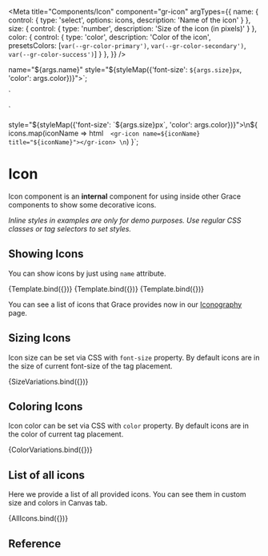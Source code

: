 
<Meta
  title="Components/Icon"
  component="gr-icon"
  argTypes={{
    name: {
      control: {
        type: 'select',
        options: icons,
        description: 'Name of the icon'
      }
    },
    size: {
      control: {
        type: 'number',
        description: 'Size of the icon  (in pixels)'
      }
    },
    color: {
      control: {
        type: 'color',
        description: 'Color of the icon',
        presetsColors: [`var(--gr-color-primary')`, `var(--gr-color-secondary')`, `var(--gr-color-success')`]
      }
    },
  }}
/>

  name="${args.name}"
  style="${styleMap({'font-size': `${args.size}px`, 'color': args.color})}"></gr-icon>`;

<gr-icon name="${args.name}" style="font-size: var(--gr-font-size-m)"></gr-icon>
<gr-icon name="${args.name}" style="font-size: var(--gr-font-size-l)"></gr-icon>
<gr-icon name="${args.name}" style="font-size: var(--gr-font-size-xl)"></gr-icon>
<gr-icon name="${args.name}" style="font-size: var(--gr-font-size-2xl)"></gr-icon>
<gr-icon name="${args.name}" style="font-size: var(--gr-font-size-3xl)"></gr-icon>
`

<gr-icon name="${args.name}" style="color: var(--gr-color-content-primary)"></gr-icon>
<gr-icon name="${args.name}" style="color: var(--gr-color-content-secondary)"></gr-icon>
<gr-icon name="${args.name}" style="color: var(--gr-color-content-tertiary)"></gr-icon>
<gr-icon name="${args.name}" style="color: var(--gr-color-content-passive)"></gr-icon>
`

  style="${styleMap({'font-size': `${args.size}px`, 'color': args.color})}">\n${
    icons.map(iconName => html`  <gr-icon name=${iconName} title="${iconName}"></gr-icon> \n`)
  }</div>`;

# Icon

Icon component is an **internal** component for using inside other Grace components to show some decorative icons.

*Inline styles in examples are only for demo purposes. Use regular CSS classes or tag selectors to set styles.*

## Showing Icons

You can show icons by just using `name` attribute.

<Canvas>
  <Story name="Info Icon" args={{ name: 'info' }}>
    {Template.bind({})}
  </Story>
  <Story name="Large Alert Icon" args={{ name: 'alert', size: 'var(--gr-font-size-3xl)' }}>
    {Template.bind({})}
  </Story>
  <Story name="Success Check Icon" args={{ name: 'check', color: 'var(--gr-color-success)' }}>
    {Template.bind({})}
  </Story>
</Canvas>

You can see a list of icons that Grace provides now in our [Iconography](/docs/design-system-iconography--page) page.

## Sizing Icons

Icon size can be set via CSS with `font-size` property. By default icons are in the size of current font-size of the tag placement.

<Canvas>
  <Story name="Icon sizes" args={{ name: 'info' }}>
    {SizeVariations.bind({})}
  </Story>
</Canvas>

## Coloring Icons

Icon color can be set via CSS with `color` property. By default icons are in the color of current tag placement.

<Canvas>
  <Story name="Icon colors" args={{ name: 'info' }}>
    {ColorVariations.bind({})}
  </Story>
</Canvas>

## List of all icons

Here we provide a list of all provided icons. You can see them in custom size and colors in Canvas tab.

<Canvas>
  <Story name="Icon list" args={{ size: 32 }}>
    {AllIcons.bind({})}
  </Story>
</Canvas>

## Reference

<ArgsTable of="gr-icon" />
